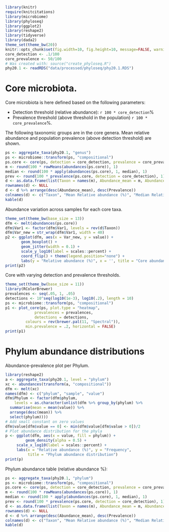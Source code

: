 
```r
library(knitr)
require(knitcitations)
library(microbiome)
library(phyloseq)
library(ggplot2)
library(reshape2)
library(tidyverse)
library(dada2)
theme_set(theme_bw(20))
knitr::opts_chunk$set(fig.width=10, fig.height=10, message=FALSE, warning=FALSE)
core_detection <- .1/100
core_prevalence <- 50/100
# Was created with: source("create_phyloseq.R")
phy20.1 <- readRDS("data/processed/phyloseq/phy20.1.RDS")
```



# Core microbiota.

Core microbiota is here defined based on the following parameters:

  * Detection threshold (relative abundance): `r 100 * core_detection`%
  * Prevalence threshold (above threshold in the population) `r 100 * core_prevalence`%.

The following taxonomic groups are in the core genera. Mean relative abundance and population prevalence (above detection threshold) are shown.

```r
ps <- aggregate_taxa(phy20.1, "genus")
ps <- microbiome::transform(ps, "compositional")
ps.core <- core(ps, detection = core_detection, prevalence = core_prevalence)
m <- round(100 * rowMeans(abundances(ps.core)), 1)
median <- round(100 * apply(abundances(ps.core), 1, median), 1)
prev <- round(100 * prevalence(ps.core, detection = core_detection), 1)
d <- as.data.frame(list(Taxon = names(m), Abundance_mean = m, Abundance_median = median, Prevalence = prev))
rownames(d) <- NULL
d <- d %>% arrange(desc(Abundance_mean), desc(Prevalence))
colnames(d) <- c("Taxon", "Mean Relative abundance (%)", "Median Relative abundance (%)", "Prevalence (%)")
kable(d)
```
Abundance variation across samples for each core taxa.

```r
theme_set(theme_bw(base_size = 13))
dfm <- melt(abundances(ps.core))
dfm$Var1 <- factor(dfm$Var1, levels = rev(d$Taxon))
dfm$Var_new = str_wrap(dfm$Var1, width = 40)
p2 <- ggplot(dfm, aes(x = Var_new, y = value)) +
       geom_boxplot() +
       geom_jitter(width = 0.1) +       
       scale_y_log10(label = scales::percent) +
       coord_flip() + theme(legend.position="none") +
       labs(y = "Relative abundance (%)", x = '', title = "Core abundance variation")
print(p2)
```


Core with varying detection and prevalence thresholds.

```r
theme_set(theme_bw(base_size = 11))
library(RColorBrewer)
prevalences <- seq(.05, 1, .05)
detections <- 10^seq(log10(1e-3), log10(.2), length = 10)
ps <- microbiome::transform(ps, "compositional")
p1 <- plot_core(ps, plot.type = "heatmap", 
             prevalences = prevalences,
             detections = detections,
         colours = rev(brewer.pal(11, "Spectral")),
         min.prevalence = .2, horizontal = FALSE)
print(p1)
```
# Phylum abundance distributions

Abundance-prevalence plot per Phylum.
```r
library(reshape2)
a <- aggregate_taxa(phy20.1, level = "phylum")
xc <- abundances(transform(a, "compositional"))
dfm <- melt(xc)
names(dfm) <- c("phylum", "sample", "value")
dfm$Phylum <- factor(dfm$phylum,
    levels = as.character(unlist(dfm %>% group_by(phylum) %>%
  summarise(mean = mean(value)) %>%
  arrange(desc(mean)) %>%
  select(phylum))))
# Add small constant on zero values
dfm$value[dfm$value == 0] <- min(dfm$value[dfm$value > 0])/2
# Plot abundance distribution for the phyla
p <- ggplot(dfm, aes(x = value, fill = phylum)) +
         geom_density(alpha = 0.5) +
	 scale_x_log10(label = scales::percent) +
	 labs(x = "Relative abundance (%)", y = "Frequency",
	      title = "Phylum abundance distribution")
print(p)
```

Phylum abundance table (relative abundance %):

```r
ps <- aggregate_taxa(phy20.1, "phylum")
ps <- microbiome::transform(ps, "compositional")
ps.core <- core(ps, detection = core_detection, prevalence = core_prevalence)
m <- round(100 * rowMeans(abundances(ps.core)), 1)
median <- round(100 * apply(abundances(ps.core), 1, median), 1)
prev <- round(100 * prevalence(ps.core, detection = core_detection), 1)
d <- as.data.frame(list(Taxon = names(m), Abundance_mean = m, Abundance_median = median, Prevalence = prev))
rownames(d) <- NULL
d <- d %>% arrange(desc(Abundance_mean), desc(Prevalence))
colnames(d) <- c("Taxon", "Mean Relative abundance (%)", "Median Relative abundance (%)", "Prevalence (%)")
kable(d)
```
